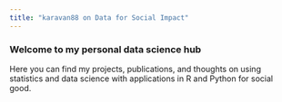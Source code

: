 ```yaml
---
title: "karavan88 on Data for Social Impact"
---
```


### Welcome to my personal data science hub

Here you can find my projects, publications, and thoughts on using statistics and data science with applications in R and Python for social good.
